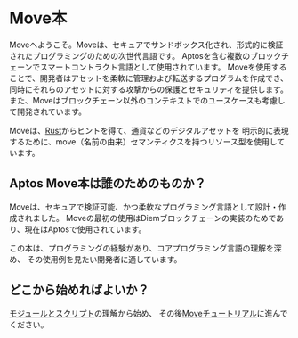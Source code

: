 # Move本

Moveへようこそ。Moveは、セキュアでサンドボックス化され、形式的に検証されたプログラミングのための次世代言語です。
Aptosを含む複数のブロックチェーンでスマートコントラクト言語として使用されています。
Moveを使用することで、開発者はアセットを柔軟に管理および転送するプログラムを作成でき、
同時にそれらのアセットに対する攻撃からの保護とセキュリティを提供します。
また、Moveはブロックチェーン以外のコンテキストでのユースケースも考慮して開発されています。

Moveは、[Rust](https://www.rust-lang.org/)からヒントを得て、通貨などのデジタルアセットを
明示的に表現するために、move（名前の由来）セマンティクスを持つリソース型を使用しています。

## Aptos Move本は誰のためのものか？

Moveは、セキュアで検証可能、かつ柔軟なプログラミング言語として設計・作成されました。
Moveの最初の使用はDiemブロックチェーンの実装のためであり、現在はAptosで使用されています。

この本は、プログラミングの経験があり、コアプログラミング言語の理解を深め、
その使用例を見たい開発者に適しています。

## どこから始めればよいか？

[モジュールとスクリプト](book/modules-and-scripts.mdx)の理解から始め、
その後[Moveチュートリアル](book/move-tutorial.mdx)に進んでください。
